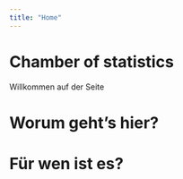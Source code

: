```yaml
---
title: "Home"
---
```

# Chamber of statistics
Willkommen auf der Seite

# Worum geht's hier?

# Für wen ist es?